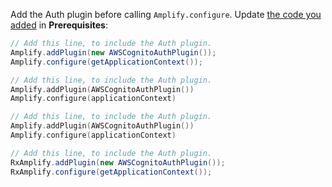 Add the Auth plugin before calling `Amplify.configure`. Update [the code you added](/lib/project-setup/create-application.md#n4-initialize-amplify-in-the-application) in **Prerequisites**: 

<BlockSwitcher>
<CodeBlock name="Java">
  
```java
// Add this line, to include the Auth plugin.
Amplify.addPlugin(new AWSCognitoAuthPlugin());
Amplify.configure(getApplicationContext());
```

</CodeBlock>
<CodeBlock name="Kotlin - Callbacks">

```kotlin
// Add this line, to include the Auth plugin.
Amplify.addPlugin(AWSCognitoAuthPlugin())
Amplify.configure(applicationContext)
```

</CodeBlock>
<CodeBlock name="Kotlin - Coroutines (Beta)">

```kotlin
// Add this line, to include the Auth plugin.
Amplify.addPlugin(AWSCognitoAuthPlugin())
Amplify.configure(applicationContext)
```

</CodeBlock>
<CodeBlock name="RxJava">

```java
// Add this line, to include the Auth plugin.
RxAmplify.addPlugin(new AWSCognitoAuthPlugin());
RxAmplify.configure(getApplicationContext());
```

</CodeBlock>
</BlockSwitcher>

